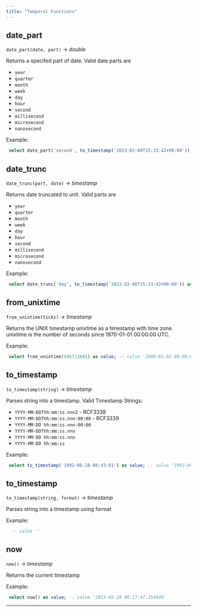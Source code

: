```yaml
---
title: "Temporal Functions"
---
```


## date_part

   `date_part(date, part)` → *double*

Returns a specifed part of date. Valid date parts are 
 * `year` 
 * `quarter` 
 * `month` 
 * `week` 
 * `day` 
 * `hour` 
 * `second` 
 * `millisecond` 
 * `microsecond` 
 * `nanosecond`  

 
Example: 
```sql 
 select date_part('second', to_timestamp('2023-02-08T15:33:42+00:00')) as value; -- value '42' 
``` 
## date_trunc

   `date_trunc(part, date)` → *timestamp*

Returns date truncated to unit. Valid parts are 
 * `year` 
 * `quarter` 
 * `month` 
 * `week` 
 * `day` 
 * `hour` 
 * `second` 
 * `millisecond` 
 * `microsecond` 
 * `nanosecond`

 
Example: 
```sql 
 select date_trunc('day', to_timestamp('2023-02-08T15:33:42+00:00')) as value; -- value '2023-02-08 00:00:00' 
``` 
## from_unixtime

   `from_unixtime(ticks)` → *timestamp*

Returns the UNIX timestamp unixtime as a timestamp with time zone. unixtime is the number of seconds since 1970-01-01 00:00:00 UTC. 

 
Example: 
```sql 
 select from_unixtime(946713601) as value; -- value '2000-01-01 08:00:01' 
``` 
## to_timestamp

   `to_timestamp(string)` → *timestamp*

Parses string into a timestamp. 
 Valid Timestamp Strings: 
 * `YYYY-MM-DDThh:mm:ss.nnnZ` - RCF3339 
 * `YYYY-MM-DDThh:mm:ss.nnn-00:00` - RCF3339 
 * `YYYY-MM-DD hh:mm:ss.nnn-00:00` 
 * `YYYY-MM-DDThh:mm:ss.nnn`  
 * `YYYY-MM-DD hh:mm:ss.nnn` 
 * `YYYY-MM-DD hh:mm:ss`

 
Example: 
```sql 
 select to_timestamp('1992-06-28 08:43:01') as value; -- value '1992-06-28 08:43:01' 
``` 
## to_timestamp

   `to_timestamp(string, format)` → *timestamp*

Parses string into a timestamp using format 

 
Example: 
```sql 
  -- value '' 
``` 
## now

   `now()` → *timestamp*

Returns the current timestamp 

 
Example: 
```sql 
 select now() as value; -- value '2023-02-28 00:17:47.154040' 
``` 
-------------------------- 


